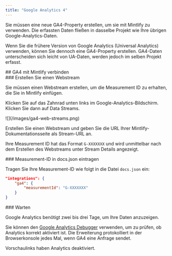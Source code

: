 ```yaml
---
title: "Google Analytics 4"
---
```


Sie müssen eine neue <Tooltip tip="Google Analytics 4">GA4</Tooltip>-Property erstellen, um sie mit Mintlify zu verwenden. Die erfassten Daten fließen in dasselbe Projekt wie Ihre übrigen Google-Analytics-Daten.

Wenn Sie die frühere Version von Google Analytics (Universal Analytics) verwenden, können Sie dennoch eine <Tooltip tip="Google Analytics 4">GA4</Tooltip>-Property erstellen. <Tooltip tip="Google Analytics 4">GA4</Tooltip>-Daten unterscheiden sich leicht von UA-Daten, werden jedoch im selben Projekt erfasst.

<div id="how-to-connect-ga4-to-mintlify">
  ## GA4 mit Mintlify verbinden
</div>

<div id="create-a-web-stream">
  ### Erstellen Sie einen Webstream
</div>

Sie müssen einen Webstream erstellen, um die Measurement ID zu erhalten, die Sie in Mintlify einfügen.

Klicken Sie auf das Zahnrad unten links im Google-Analytics-Bildschirm. Klicken Sie dann auf Data Streams.

<Frame>![](/images/ga4-web-streams.png)</Frame>

Erstellen Sie einen Webstream und geben Sie die URL Ihrer Mintlify-Dokumentationsseite als Stream-URL an.

Ihre Measurement ID hat das Format `G-XXXXXXX` und wird unmittelbar nach dem Erstellen des Webstreams unter Stream Details angezeigt.

<div id="put-measurement-id-in-docsjson">
  ### Measurement-ID in docs.json eintragen
</div>

Tragen Sie Ihre Measurement-ID wie folgt in die Datei `docs.json` ein:

```json docs.json
"integrations": {
    "ga4": {
        "measurementId": "G-XXXXXXX"
    }
}
```


<div id="wait">
  ### Warten
</div>

Google Analytics benötigt zwei bis drei Tage, um Ihre Daten anzuzeigen.

Sie können den [Google Analytics Debugger](https://chrome.google.com/webstore/detail/google-analytics-debugger/jnkmfdileelhofjcijamephohjechhna?hl=en) verwenden, um zu prüfen, ob Analytics korrekt aktiviert ist. Die Erweiterung protokolliert in der Browserkonsole jedes Mal, wenn GA4 eine Anfrage sendet.

<Note>

Vorschaulinks haben Analytics deaktiviert.

</Note>